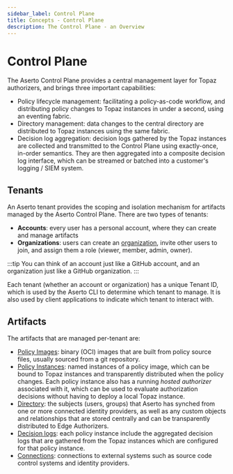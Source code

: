 ```yaml
---
sidebar_label: Control Plane
title: Concepts - Control Plane
description: The Control Plane - an Overview
---
```


# Control Plane

The Aserto Control Plane provides a central management layer for Topaz authorizers, and brings three important capabilities:
* Policy lifecycle management: facilitating a policy-as-code workflow, and distributing policy changes to Topaz instances in under a second, using an eventing fabric.
* Directory management: data changes to the central directory are distributed to Topaz instances using the same fabric.
* Decision log aggregation: decision logs gathered by the Topaz instances are collected and transmitted to the Control Plane using exactly-once, in-order semantics. They are then aggregated into a composite decision log interface, which can be streamed or batched into a customer's logging / SIEM system.

## Tenants

An Aserto tenant provides the scoping and isolation mechanism for artifacts managed by the Aserto Control Plane. There 
are two types of tenants:
* **Accounts**: every user has a personal account, where they can create and manage artifacts
* **Organizations**: users can create an [organization](/docs/overview/organization), invite other users to join, and assign them a role (viewer, member, admin, owner).

:::tip
You can think of an account just like a GitHub account, and an organization just like a GitHub organization.
:::

Each tenant (whether an account or organization) has a unique Tenant ID, which is used by the Aserto CLI to determine which tenant to manage. 
It is also used by client applications to indicate which tenant to interact with.

## Artifacts

The artifacts that are managed per-tenant are:

- [Policy Images](/docs/overview/policy): binary (OCI) images that are built from policy source files, usually sourced from a git repository.
- [Policy Instances](/docs/overview/policy): named instances of a policy image, which can be bound to Topaz instances and transparently distributed when the policy changes. Each policy instance also has a running *hosted authorizer* associated with it, which can be used to evaluate authorization decisions without having to deploy a local Topaz instance.
- [Directory](/docs/overview/directory): the subjects (users, groups) that Aserto has synched from one or more connected identity providers, as well as any custom objects and relationships that are stored centrally and can be transparently distributed to Edge Authorizers.
- [Decision logs](/docs/overview/decision-logs): each policy instance include the aggregated decision logs that are gathered from the Topaz instances which are configured for that policy instance.
- [Connections](/docs/overview/connections): connections to external systems such as source code control systems and identity providers.
